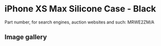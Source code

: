 
# iPhone XS Max Silicone Case - Black

Part number, for search engines, auction websites and such: MRWE2ZM/A

## Image gallery

<div style={{ width: "768px" }}>
  <GalleryComponent
    images={[
      {
        original: "/everysource/MRWE2.png",
        thumbnail: "/everypreview/MRWE2.png",
      },
      {
        original: "/everysource/MRWE2_AV1_GOLD.png",
        thumbnail: "/everypreview/MRWE2_AV1_GOLD.png",
      },
      {
        original: "/everysource/MRWE2_AV1_SILVER.png",
        thumbnail: "/everypreview/MRWE2_AV1_SILVER.png",
      },
      {
        original: "/everysource/MRWE2_AV1_SPACE_GRAY.png",
        thumbnail: "/everypreview/MRWE2_AV1_SPACE_GRAY.png",
      },
      {
        original: "/everysource/MRWE2_AV2.png",
        thumbnail: "/everypreview/MRWE2_AV2.png",
      }
    ]}
  />
</div>